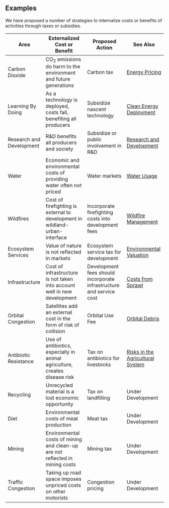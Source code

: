 

## Examples
We have proposed a number of strategies to internalize costs or benefits of activities through taxes or subsidies.

| Area | Externalized Cost or Benefit | Proposed Action | See Also |
| ---- | ---------------------------- | --------------- | -------- |
| Carbon Dioxide | CO<sub>2</sub> emissions do harm to the environment and future generations | Carbon tax | [Energy Pricing](http://urbancruiseship.org/solution/energy/carbon_pricing_e) |
| Learning By Doing | As a technology is deployed, costs fall, benefiting all producers | Subsidize nascent technology | [Clean Energy Deployment](http://urbancruiseship.org/solution/energy/policy_se) |
| Research and Development | R&D benefits all producers and society | Subsidize or public involvement in R&D | [Research and Development](http://urbancruiseship.org/solution/energy/rd) |
| Water | Economic and environmental costs of providing water often not priced | Water markets | [Water Usage](http://urbancruiseship.org/solution/energy/water_usage) |
| Wildfires | Cost of firefighting is external to development in wildland-urban-interface | Incorporate firefighting costs into development fees | [Wildfire Management](http://urbancruiseship.org/solution/energy/wildfire) |
| Ecosystem Services | Value of nature is not reflected in markets | Ecosystem service tax for development | [Environmental Valuation](http://urbancruiseship.org/solution/energy/valuation_socio) |
| Infrastructure | Cost of infrastructure is not taken into account well in new development | Development fees should incorporate infrastructure and service cost | [Costs from Sprawl](http://urbancruiseship.org/solution/energy/cities_sprawl) |
| Orbital Congestion | Satellites add an external cost in the form of risk of collision | Orbital Use Fee | [Orbital Debris](http://urbancruiseship.org/solution/energy/orbital_debris) |
| Antibiotic Resistance | Use of antibiotics, especially in animal agriculture, creates disease risk | Tax on antibiotics for livestocks | [Risks in the Agricultural System](http://urbancruiseship.org/solution/energy/ag_risk) |
| Recycling | Unrecycled material is a lost economic opportunity | Tax on landfilling | Under Development |
| Diet | Environmental costs of meat production | Meat tax | Under Development |
| Mining | Environmental costs of mining and clean-up are not reflected in mining costs | Mining tax | Under Development |
| Traffic Congestion | Taking up road space imposes unpriced costs on other motorists | Congestion pricing | Under Development |

